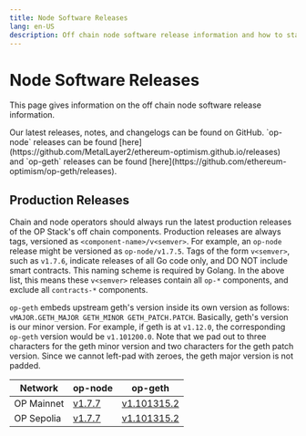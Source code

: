 ```yaml
---
title: Node Software Releases
lang: en-US
description: Off chain node software release information and how to stay up to date.
---
```



# Node Software Releases

This page gives information on the off chain node software release information.

<Callout type="info">
  Our latest releases, notes, and changelogs can be found on GitHub. `op-node` releases can be found [here](https://github.com/MetalLayer2/ethereum-optimism.github.io/releases)
  and `op-geth` releases can be found [here](https://github.com/ethereum-optimism/op-geth/releases).
</Callout>

## Production Releases

Chain and node operators should always run the latest production releases of
the OP Stack's off chain components. Production releases are always tags,
versioned as `<component-name>/v<semver>`. For example, an `op-node` release
might be versioned as `op-node/v1.7.5`. Tags of the form `v<semver>`, such as
`v1.7.6`, indicate releases of all Go code only, and DO NOT include smart
contracts. This naming scheme is required by Golang. In the above list, this
means these `v<semver>` releases contain all `op-*` components, and exclude
all `contracts-*` components.

`op-geth` embeds upstream geth's version inside its own version as follows:
`vMAJOR.GETH_MAJOR GETH_MINOR GETH_PATCH.PATCH`. Basically, geth's version is
our minor version. For example, if geth is at `v1.12.0`, the corresponding
`op-geth` version would be `v1.101200.0`. Note that we pad out to three
characters for the geth minor version and two characters for the geth patch
version. Since we cannot left-pad with zeroes, the geth major version is not
padded.

| Network    | op-node                                                                                  | op-geth                                                                              |
| ---------- | ---------------------------------------------------------------------------------------- | ------------------------------------------------------------------------------------ |
| OP Mainnet | [v1.7.7](https://github.com/MetalLayer2/ethereum-optimism.github.io/releases/tag/v1.7.7) | [v1.101315.2](https://github.com/ethereum-optimism/op-geth/releases/tag/v1.101315.2) |
| OP Sepolia | [v1.7.7](https://github.com/MetalLayer2/ethereum-optimism.github.io/releases/tag/v1.7.7) | [v1.101315.2](https://github.com/ethereum-optimism/op-geth/releases/tag/v1.101315.2) |

